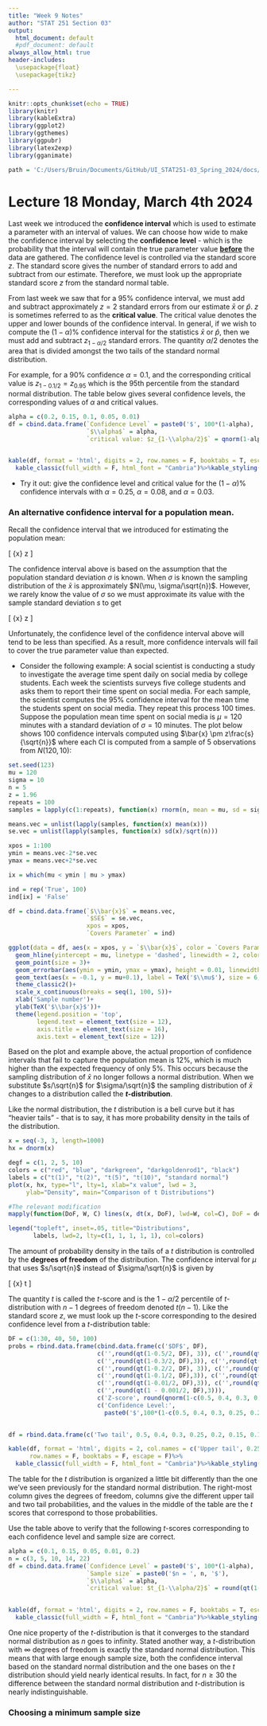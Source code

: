 ```yaml
---
title: "Week 9 Notes"
author: "STAT 251 Section 03"
output:
  html_document: default
  #pdf_document: default
always_allow_html: true
header-includes:
  \usepackage{float}
  \usepackage{tikz}

---
```


```r
knitr::opts_chunk$set(echo = TRUE)
library(knitr)
library(kableExtra)
library(ggplot2)
library(ggthemes)
library(ggpubr)
library(latex2exp)
library(gganimate)

path = 'C:/Users/Bruin/Documents/GitHub/UI_STAT251-03_Spring_2024/docs/Data/'
```

# Lecture 18 Monday, March 4th 2024

Last week we introduced the **confidence interval** which is used to estimate a parameter with an interval of values. We can choose how wide to make the confidence interval by selecting the **confidence level** - which is the probability that the interval will contain the true parameter value **<u>before</u>** the data are gathered. The confidence level is controlled via the standard score $z$. The standard score gives the number of standard errors to add and subtract from our estimate. Therefore, we must look up the appropriate standard score $z$ from the standard normal table.

From last week we saw that for a $95\%$ confidence interval, we must add and subtract approximately $z=2$ standard errors from our estimate $\bar{x}$ or $\hat{p}$. $z$ is sometimes referred to as the **critical value**. The critical value denotes the upper and lower bounds of the confidence interval. In general, if we wish to compute the $(1-\alpha)\%$ confidence interval for the statistics $\bar{x}$ or $\hat{p}$, then we must add and subtract $z_{1-\alpha/2}$ standard errors. The quantity $\alpha/2$ denotes the area that is divided amongst the two tails of the standard normal distribution. 

For example, for a $90\%$ confidence $\alpha = 0.1$, and the corresponding critical value is $z_{1-0.1/2} = z_{0.95}$ which is the 95th percentile from the standard normal distribution. The table below gives several confidence levels, the corresponding values of $\alpha$ and critical values. 

```r
alpha = c(0.2, 0.15, 0.1, 0.05, 0.01)
df = cbind.data.frame(`Confidence Level` = paste0('$', 100*(1-alpha), '\\%$'),
                      `$\\alpha$` = alpha,
                      `critical value: $z_{1-\\alpha/2}$` = qnorm(1-alpha/2))
                      

kable(df, format = 'html', digits = 2, row.names = F, booktabs = T, escape = F)%>%
  kable_classic(full_width = F, html_font = "Cambria")%>%kable_styling(bootstrap_options = 'striped')

```

* Try it out: give the confidence level and critical value for the $(1-\alpha)\%$ confidence intervals with $\alpha = 0.25$, $\alpha = 0.08$, and $\alpha = 0.03$. 

### An alternative confidence interval for a population mean.

Recall the confidence interval that we introduced for estimating the population mean:

\[ \bar{x} \pm z\frac{\sigma}{\sqrt{n}} \]

The confidence interval above is based on the assumption that the population standard deviation $\sigma$ is known. When $\sigma$ is known the sampling distribution of the $\bar{x}$ is approximately $N(\mu, \sigma/\sqrt{n})$. However, we rarely know the value of $\sigma$ so we must approximate its value with the sample standard deviation $s$ to get 

\[ \bar{x} \pm z\frac{s}{\sqrt{n}} \]

Unfortunately, the confidence level of the confidence interval above will tend to be less than specified. As a result, more confidence intervals will fail to cover the true parameter value than expected. 

* Consider the following example: A social scientist is conducting a study to investigate the average time spent daily on social media by college students. Each week the scientists surveys five college students and asks them to report their time spent on social media. For each sample, the scientist computes the $95\%$ confidence interval for the mean time the students spent on social media. They repeat this process 100 times. Suppose the population mean time spent on social media is $\mu = 120$ minutes with a standard deviation of $\sigma = 10$ minutes. The plot below shows 100 confidence intervals computed using $\bar{x} \pm z\frac{s}{\sqrt{n}}$ where each CI is computed from a sample of $5$ observations from $N(120, 10)$:

```r

set.seed(123)
mu = 120
sigma = 10
n = 5
z = 1.96
repeats = 100
samples = lapply(c(1:repeats), function(x) rnorm(n, mean = mu, sd = sigma))

means.vec = unlist(lapply(samples, function(x) mean(x)))
se.vec = unlist(lapply(samples, function(x) sd(x)/sqrt(n)))

xpos = 1:100
ymin = means.vec-2*se.vec
ymax = means.vec+2*se.vec

ix = which(mu < ymin | mu > ymax)

ind = rep('True', 100)
ind[ix] = 'False'

df = cbind.data.frame(`$\\bar{x}$` = means.vec,
                      `$SE$` = se.vec,
                      xpos = xpos,
                      `Covers Parameter` = ind)

ggplot(data = df, aes(x = xpos, y = `$\\bar{x}$`, color = `Covers Parameter`))+
  geom_hline(yintercept = mu, linetype = 'dashed', linewidth = 2, color = 'black')+
  geom_point(size = 3)+
  geom_errorbar(aes(ymin = ymin, ymax = ymax), height = 0.01, linewidth = 1)+
  geom_text(aes(x = -0.1, y = mu+0.1), label = TeX('$\\mu$'), size = 6, color = 'black')+
  theme_classic2()+
  scale_x_continuous(breaks = seq(1, 100, 5))+
  xlab('Sample number')+
  ylab(TeX('$\\bar{x}$'))+
  theme(legend.position = 'top',
        legend.text = element_text(size = 12),
        axis.title = element_text(size = 16),
        axis.text = element_text(size = 12))


```

Based on the plot and example above, the actual proportion of confidence intervals that fail to capture the population mean is $12\%$, which is much higher than the expected frequency of only $5\%$. This occurs because the sampling distribution of $\bar{x}$ no longer follows a normal distribution. When we substitute $s/\sqrt{n}$ for $\sigma/\sqrt{n}$ the sampling distribution of $\bar{x}$ changes to a distribution called the **$t$-distribution**. 

Like the normal distribution, the $t$ distribution is a bell curve but it has "heavier tails" - that is to say, it has more probability density in the tails of the distribution. 

```r

x = seq(-3, 3, length=1000)
hx = dnorm(x)

degf = c(1, 2, 5, 10)
colors = c("red", "blue", "darkgreen", "darkgoldenrod1", "black")
labels = c("t(1)", "t(2)", "t(5)", "t(10)", "standard normal")
plot(x, hx, type="l", lty=1, xlab="x value", lwd = 3,
     ylab="Density", main="Comparison of t Distributions")

#The relevant modification
mapply(function(DoF, W, C) lines(x, dt(x, DoF), lwd=W, col=C), DoF = degf, W = c(3,3,3,3), C = colors[-5])

legend("topleft", inset=.05, title="Distributions",
       labels, lwd=2, lty=c(1, 1, 1, 1, 1), col=colors)
```

The amount of probability density in the tails of a $t$ distribution is controlled by the **degrees of freedom** of the distribution. The confidence interval for $\mu$ that uses $s/\sqrt{n}$ instead of $\sigma/\sqrt{n}$ is given by

\[ \bar{x} \pm t\frac{s}{\sqrt{n}} \]

The quantity $t$ is called the $t$-score and is the $1-\alpha/2$ percentile of $t$-distribution with $n-1$ degrees of freedom denoted $t(n-1)$. Like the standard score $z$, we must look up the $t$-score corresponding to the desired confidence level from a $t$-distribution table:


```r
DF = c(1:30, 40, 50, 100)
probs = rbind.data.frame(cbind.data.frame(c('$DF$', DF), 
                         c('',round(qt(1-0.5/2, DF), 3)), c('',round(qt(1-0.4/2, DF),3)),
                         c('',round(qt(1-0.3/2, DF),3)), c('',round(qt(1-0.25/2, DF),3)), 
                         c('',round(qt(1-0.2/2, DF), 3)), c('',round(qt(1-0.15/2, DF),3)), 
                         c('',round(qt(1-0.1/2, DF),3)), c('',round(qt(1-0.05/2, DF),3)),
                         c('',round(qt(1-0.01/2, DF),3)), c('',round(qt(1 - 0.005/2, DF),3)),
                         c('',round(qt(1 - 0.001/2, DF),3))),
                         c('Z-score', round(qnorm(1-c(0.5, 0.4, 0.3, 0.25, 0.2, 0.15, 0.1, 0.05, 0.01, 0.005, 0.001)/2),3)),
                         c('Confidence Level:', 
                           paste0('$',100*(1-c(0.5, 0.4, 0.3, 0.25, 0.2, 0.15, 0.1, 0.05, 0.01, 0.005, 0.001)), '\\%$')))
                        

df = rbind.data.frame(c('Two tail', 0.5, 0.4, 0.3, 0.25, 0.2, 0.15, 0.1, 0.05, 0.01, 0.005, 0.001), probs)

kable(df, format = 'html', digits = 2, col.names = c('Upper tail', 0.25, 0.2, 0.15, 0.125, 0.1, 0.075, 0.05, 0.025, 0.005, 0.0025, 0.0005),
      row.names = F, booktabs = F, escape = F)%>%
  kable_classic(full_width = F, html_font = "Cambria")%>%kable_styling(bootstrap_options = 'striped')

```

The table for the $t$ distribution is organized a little bit differently than the one we've seen previously for the standard normal distribution. The right-most column gives the degrees of freedom, columns give the different upper tail and two tail probabilities, and the values in the middle of the table are the $t$ scores that correspond to those probabilities. 

Use the table above to verify that the following $t$-scores corresponding to each confidence level and sample size are correct.

```r
alpha = c(0.1, 0.15, 0.05, 0.01, 0.2)
n = c(3, 5, 10, 14, 22)
df = cbind.data.frame(`Confidence Level` = paste0('$', 100*(1-alpha), '\\%$'),
                      `Sample size` = paste0('$n = ', n, '$'),
                      `$\\alpha$` = alpha,
                      `critical value: $t_{1-\\alpha/2}$` = round(qt(1-alpha/2, df = n), 3))
                      

kable(df, format = 'html', digits = 2, row.names = F, booktabs = T, escape = F)%>%
  kable_classic(full_width = F, html_font = "Cambria")%>%kable_styling(bootstrap_options = 'striped')

```


One nice property of the $t$-distribution is that it converges to the standard normal distribution as $n$ goes to infinity. Stated another way, a $t$-distribution with $\infty$ degrees of freedom is exactly the standard normal distribution. This means that with large enough sample size, both the confidence interval based on the standard normal distribution and the one bases on the $t$ distribution should yield nearly identical results. In fact, for $n \geq 30$ the difference between the standard normal distribution and $t$-distribution is nearly indistinguishable.

### Choosing a minimum sample size
